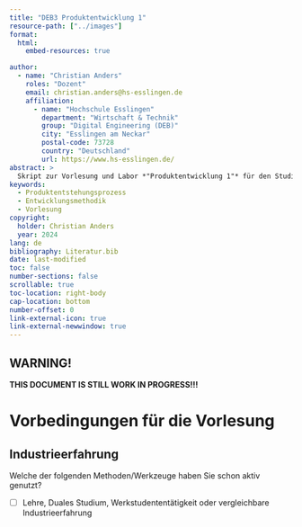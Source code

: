 ```yaml
---
title: "DEB3 Produktentwicklung 1"
resource-path: ["../images"]
format:
  html:
    embed-resources: true

author:
  - name: "Christian Anders"
    roles: "Dozent"
    email: christian.anders@hs-esslingen.de
    affiliation: 
      - name: "Hochschule Esslingen"
        department: "Wirtschaft & Technik"
        group: "Digital Engineering (DEB)"
        city: "Esslingen am Neckar"
        postal-code: 73728
        country: "Deutschland"
        url: https://www.hs-esslingen.de/
abstract: > 
  Skript zur Vorlesung und Labor *"Produktentwicklung 1"* für den Studiengang Digital Engineering DEB3 im Wintersemester 2024/2025
keywords:
  - Produktentstehungsprozess
  - Entwicklungsmethodik
  - Vorlesung
copyright: 
  holder: Christian Anders
  year: 2024
lang: de
bibliography: Literatur.bib
date: last-modified
toc: false
number-sections: false
scrollable: true
toc-location: right-body
cap-location: bottom
number-offset: 0
link-external-icon: true
link-external-newwindow: true
---
```




<!-- -------------------------------------------------------------------------

                       Callout !!! WARNING !!!

-------------------------------------------------------------------------- -->
::: {.callout-warning}
## WARNING!
**THIS DOCUMENT IS STILL WORK IN PROGRESS!!!**
:::

<!-- -------------------------------------------------------------------------

                       Vorbedingungen für die Vorlesung

-------------------------------------------------------------------------- -->

# Vorbedingungen für die Vorlesung

## Industrieerfahrung

Welche der folgenden Methoden/Werkzeuge haben Sie schon aktiv genutzt?

- [ ] Lehre, Duales Studium, Werkstudententätigkeit oder vergleichbare Industrieerfahrung

